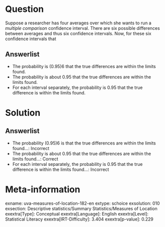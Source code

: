 Question
========

Suppose a researcher has four averages over which she wants to run a *multiple comparison* confidence interval. There are six possible differences between averages and thus six confidence intervals. Now, for these six confidence intervals that

Answerlist
----------

* The probability is (0.95)6 that the true differences are within the limits found.
* The probability is about 0.95 that the true differences are within the limits found.
* For each interval separately, the probability is 0.95 that the true difference is within the limits found.

Solution
========

Answerlist
----------

* The probability (0.95)6 is that the true differences are within the limits found...: Incorrect
* The probability is about 0.95 that the true differences are within the limits found...: Correct
* For each interval separately, the probability is 0.95 that the true difference is within the limits found...: Incorrect

Meta-information
================
exname: uva-measures-of-location-182-en
extype: schoice
exsolution: 010
exsection: Descriptive statistics/Summary Statistics/Measures of Location
exextra[Type]: Conceptual
exextra[Language]: English
exextra[Level]: Statistical Literacy
exextra[IRT-Difficulty]: 3.404
exextra[p-value]: 0.229

